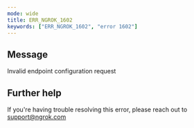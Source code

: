 ```yaml
---
mode: wide
title: ERR_NGROK_1602
keywords: ["ERR_NGROK_1602", "error 1602"]
---
```


## Message

Invalid endpoint configuration request

## Further help

If you're having trouble resolving this error, please reach out to [support@ngrok.com](mailto:support@ngrok.com?subject=Help%20with%20ERR_NGROK_1602)
